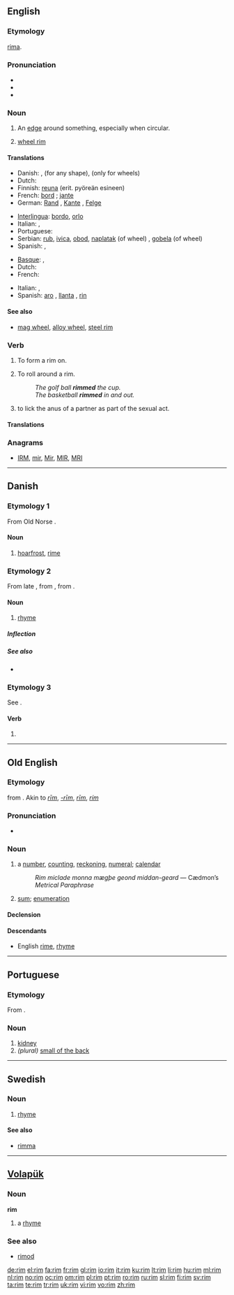 {{wikipedia|dab=rim}}
==English==

===Etymology===
{{etyl|ang}} [[rima]].

===Pronunciation===
* {{IPA|/ɹɪm/}}
* {{audio|en-us-rim.ogg|Audio (US)}}
* {{rhymes|ɪm}}

===Noun===
{{en-noun}}

# An [[edge]] around something, especially when circular.
# {{automotive}} [[wheel rim]]

====Translations====
{{trans-top|edge around something}}
* Danish: {{t|da|rand}}, {{t|da|indfatning}} (for any shape), {{t|da|fælg}} (only for wheels)
* Dutch: {{t+|nl|rand|m}}
* Finnish: [[reuna]] (erit. pyöreän esineen)
* French: [[bord]] {{italbrac|for any shape}} ; [[jante]] {{italbrac|only for wheels}}
* German: [[Rand]] {{m}}, [[Kante]] {{f}}, [[Felge]] {{i|of a wheel}}
{{trans-mid}}
* [[Interlingua]]: [[bordo]], [[orlo]]
* Italian: {{t+|it|orlo}},  {{t+|it|bordo}}
* Portuguese: {{t+|pt|borda|f}}
* Serbian: [[rub]], [[ivica]], [[obod]], [[naplatak]] (of wheel) {{m}}, [[gobela]] (of wheel) {{f}}
* Spanish: {{t-|es|borde|m}}, {{t+|es|canto|m}}
{{trans-bottom}}

{{trans-top|wheel rim}}
* [[Basque]]: {{t|eu|uztai|xs=Basque}},  {{t|eu|hagun|xs=Basque}}
* Dutch: {{t+|nl|velg}}
* French: {{t+|fr|roue}}
{{trans-mid}}
* Italian: {{t-|it|cerchione}},  {{t+|it|cerchio}}
* Spanish: [[aro]] {{m}} {{italbrac|Argentina|Bolivia|Costa Rica|Dominican Republic|Ecuador|Guatemala|Peru|Puerto Rico}}, [[llanta]] {{f}} {{italbrac|Chile|Paraguay|Spain|Uruguay}}, [[rin]] {{m}} {{italbrac|Colombia|Mexico|Panama|Venezuela}}
{{trans-bottom}}

====See also====
* {{sense|wheel rim}} [[mag wheel]], [[alloy wheel]], [[steel rim]]

===Verb===
{{en-verb|rims|rimming|rimmed|rimmed}}

# To form a rim on.
# {{context|of a ball}} To roll around a rim.
#: ''The golf ball '''rimmed''' the cup.''
#: ''The basketball '''rimmed''' in and out.''
# {{vulgar}} {{slang}} to lick the anus of a partner as part of the sexual act.

====Translations====
{{trans-top|form a rim}}
{{trans-mid}}
{{trans-bottom}}
{{trans-top|roll around a rim}}
{{trans-mid}}
{{trans-bottom}}
{{trans-top|lick the anus}}
{{trans-mid}}
{{trans-bottom}}

===Anagrams===
* {{alphagram|imr}} [[IRM#English|IRM]], [[mir#English|mir]], [[Mir#English|Mir]], [[MIR#English|MIR]], [[MRI#English|MRI]]

----

==Danish==

===Etymology 1===
From Old Norse {{term|hrím}}.

====Noun====
{{da-noun|en|-}}

# [[hoarfrost]], [[rime]]

===Etymology 2===
From late {{etyl|non|da}} {{term|rím|lang=non}}, from {{etyl|gml|da}} {{term|rim|lang=gml}}, from {{etyl|fr|da}} {{term|rime||rhyme|lang=fr}}.

====Noun====
{{da-noun|et}}

# [[rhyme]]

=====Inflection=====
{{da-noun-infl|et}}

=====See also=====
* {{projectlink|pedia|lang=da}}

===Etymology 3===
See {{l|da|rime}}.

====Verb====
{{infl|da|verb form}}

# {{form of|imperative|rime|lang=da}}

----

==Old English==

===Etymology===
{{proto|Germanic|rim-|number, count, series|lang=}} from {{proto|Indo-European|re(i)-|to reason, count|lang=}}. Akin to {{etyl|ofs|-}} ''[[rim#Old Frisian|rīm]]'', {{etyl|osx|-}} ''[[-rim#Old Saxon|-rīm]]'', {{etyl|goh|-}} ''[[rim#Old High German|rīm]]'', {{etyl|is|-}} ''[[rím]]''

===Pronunciation===
* {{IPA|/riːm/|lang=ang}}

===Noun===
{{ang-noun|head=rīm|g=n}}

# a [[number]], [[counting]], [[reckoning]], [[numeral]]; [[calendar]]
#: ''Rim miclade monna mægþe geond middan-geard'' — Cædmon’s ''Metrical Paraphrase''
# [[sum]]; [[enumeration]]

====Declension====
{{ang-decl-noun|rīm|rīm|rīm|rīm|rīmes|rīma|rīme|rīmum}}

====Descendants====
* English [[rime]], [[rhyme]]

----

==Portuguese==

===Etymology===
From {{etyl|la|pt}} {{term|ren|lang=la}}.

===Noun===
{{pt-noun|m|rins}}

# [[kidney]]
# ''(plural)'' [[small of the back]]

----

==Swedish==

===Noun===
{{infl|sv|noun|g=n}}
{{sv-noun-irreg-n|2=rimmet|4=rimmen}}

# [[rhyme]]

====See also====
* [[rimma]]

----

==[[Volapük]]==

===Noun===
'''rim'''

# a [[rhyme]]

===See also===
* [[rimod]]

[[de:rim]]
[[el:rim]]
[[fa:rim]]
[[fr:rim]]
[[gl:rim]]
[[io:rim]]
[[it:rim]]
[[ku:rim]]
[[lt:rim]]
[[li:rim]]
[[hu:rim]]
[[ml:rim]]
[[nl:rim]]
[[no:rim]]
[[oc:rim]]
[[om:rim]]
[[pl:rim]]
[[pt:rim]]
[[ro:rim]]
[[ru:rim]]
[[sl:rim]]
[[fi:rim]]
[[sv:rim]]
[[ta:rim]]
[[te:rim]]
[[tr:rim]]
[[uk:rim]]
[[vi:rim]]
[[vo:rim]]
[[zh:rim]]